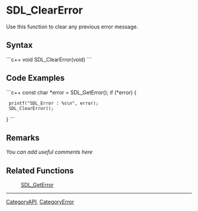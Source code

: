 <!-- pragma section-numbers off -->
<!-- pragma camelcase off -->

= SDL_ClearError =
Use this function to clear any previous error message.


== Syntax ==
```c++
void SDL_ClearError(void)
```

== Code Examples ==
```c++
const char *error = SDL_GetError();
if (*error) {
  printf("SDL_Error : %s\n", error);
  SDL_ClearError();
}
```

== Remarks ==
''You can add useful comments here''

== Related Functions ==
:[[SDL_GetError]]

----
[[CategoryAPI]], [[CategoryError]]
